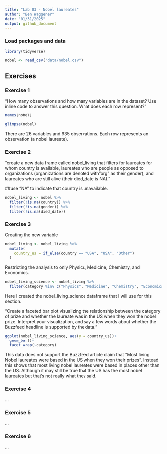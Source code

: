 ```yaml
---
title: "Lab 03 - Nobel laureates"
author: "Ben Waggener"
date: "01/31/2025"
output: github_document
---
```


### Load packages and data

```r
library(tidyverse) 
```

```r
nobel <- read_csv("data/nobel.csv")
```

## Exercises

### Exercise 1

"How many observations and how many variables are in the dataset? Use inline code to answer this question. What does each row represent?"

```r
names(nobel)
```

```r
glimpse(nobel)

```


There are 26 variables and 935 observations. Each row represents an observation (a nobel laureate).



### Exercise 2

"create a new data frame called nobel_living that filters for laureates for whom country is available, laureates who are people as opposed to organizations (organizations are denoted with "org" as their gender), and laureates who are still alive (their died_date is NA)."

##use "NA" to indicate that country is unavailable.

``` r

nobel_living <- nobel %>%
  filter(!is.na(country)) %>%
  filter(!is.na(gender)) %>%
  filter(!is.na(died_date))
```



### Exercise 3

Creating the new variable

```r

nobel_living <- nobel_living %>%
  mutate(
    country_us = if_else(country == "USA", "USA", "Other")
  )

```

Restricting the analysis to only Physics, Medicine, Chemistry, and Economics.

```r

nobel_living_science <- nobel_living %>%
  filter(category %in% c("Physics", "Medicine", "Chemistry", "Economics"))

```

Here I created the nobel_living_science dataframe that I will use for this section.

"Create a faceted bar plot visualizing the relationship between the category of prize and whether the laureate was in the US when they won the nobel prize. Interpret your visualization, and say a few words about whether the Buzzfeed headline is supported by the data."

```r

ggplot(nobel_living_science, aes(y = country_us))+
  geom_bar()+
  facet_wrap(~category)
```
This data does not support the Buzzfeed article claim that "Most living Nobel laureates were based in the US when they won their prizes". Instead this shows that most living nobel laureates were based in places other than the US. Although it may still be true that the US has the most nobel laureates but that's not really what they said.

### Exercise 4

...

### Exercise 5

...

### Exercise 6

...
